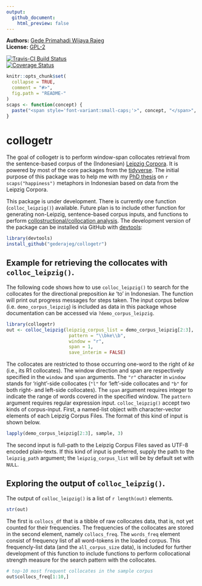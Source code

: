 ```yaml
---
output:
  github_document:
    html_preview: false
---
```


<!-- README.md is generated from README.Rmd. Please edit that file -->

**Authors:** [Gede Primahadi Wijaya Rajeg](https://figshare.com/authors/Gede_Primahadi_Wijaya_Rajeg/1234749)<br/>
**License:** [GPL-2](https://www.gnu.org/licenses/old-licenses/gpl-2.0.en.html)<br/>

[![Travis-CI Build Status](https://travis-ci.org/gederajeg/collogetr.svg?branch=master)](https://travis-ci.org/gederajeg/collogetr)<br/>
[![Coverage Status](https://img.shields.io/codecov/c/github/gederajeg/collogetr/master.svg)](https://codecov.io/github/gederajeg/collogetr?branch=master)


```r
knitr::opts_chunk$set(
  collapse = TRUE,
  comment = "#>",
  fig.path = "README-"
)
scaps <- function(concept) {
  paste("<span style='font-variant:small-caps;'>", concept, "</span>", sep="")
}
```

# collogetr

The goal of collogetr is to perform window-span collocates retrieval from the sentence-based corpus of the (Indonesian) [Leipzig Corpora](http://wortschatz.uni-leipzig.de/en/download). It is powered by most of the core packages from the [tidyverse](https://www.tidyverse.org). The initial purpose of this package was to help me with my [PhD thesis](http://rpubs.com/primahadi/ca_3d_metaphor_happiness_synonyms_Indonesian) on `r scaps("happiness")` metaphors in Indonesian based on data from the Leipzig Corpora.

This package is under development. There is currently one function (`colloc_leipzig()`) available.
Future plan is to include other function for generating non-Leipzig, sentence-based corpus inputs, and functions to perform [collostructional/collocation analysis](http://www.linguistics.ucsb.edu/faculty/stgries/teaching/groningen/index.html).
The development version of the package can be installed via GitHub with [devtools](https://github.com/hadley/devtools):

```r
library(devtools)
install_github("gederajeg/collogetr")
```


## Example for retrieving the collocates with `colloc_leipzig()`.

The following code shows how to use `colloc_leipzig()` to search for the collocates for the directional preposition *ke* 'to' in Indonesian. The function will print out progress messages for steps taken. The input corpus below (i.e. `demo_corpus_leipzig`) is included as data in this package whose documentation can be accessed via `?demo_corpus_leipzig`.

```r
library(collogetr)
out <- colloc_leipzig(leipzig_corpus_list = demo_corpus_leipzig[2:3],
                       pattern = "\\bke\\b",
                       window = "r",
                       span = 1,
                       save_interim = FALSE)
```

The collocates are restricted to those occurring one-word to the right of *ke* (i.e., its R1 collocates). The window direction and span are respectively specified in the `window` and `span` arguments. The `"r"` character in `window` stands for 'right'-side collocates (`"l"` for 'left'-side collocates and `"b"` for both right- and left-side collocates). The `span` argument requires integer to indicate the range of words covered in the specified window. The `pattern` argument requires regular expression input. `colloc_leipzig()` accept two kinds of corpus-input. First, a named-list object with character-vector elements of each Leipzig Corpus Files. The format of this kind of input is shown below.

```r
lapply(demo_corpus_leipzig[2:3], sample, 3)
```

The second input is full-path to the Leipzig Corpus Files saved as UTF-8 encoded plain-texts. If this kind of input is preferred, supply the path to the `leipzig_path` argument; the `leipzig_corpus_list` will be by default set with `NULL`.

## Exploring the output of `colloc_leipzig()`.

The output of `colloc_leipzig()` is a list of `r length(out)` elements.

```r
str(out)
```

The first is `collocs_df` that is a tibble of raw collocates data, that is, not yet counted for their frequencies. The frequencies of the collocates are stored in the second element, namely `collocs_freq`. The `words_freq` element consist of frequency list of all word-tokens in the loaded corpus. This frequencly-list data (and the `all_corpus_size` data), is included for further development of this function to include functions to perform collocational strength measure for the search pattern with the collocates.

```r
# top-10 most frequent collocates in the sample corpus
out$collocs_freq[1:10,]
```


